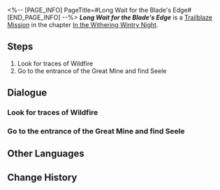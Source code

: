 <%-- [PAGE_INFO]
PageTitle=#Long Wait for the Blade's Edge#
[END_PAGE_INFO] --%>
{{Stub|Dialogue.}}
{{Mission Infobox
|id            = 1010403
|title         = 
|image         = <!--Mission Long Wait for the Blade's Edge.png-->
|type          = Trailblaze
|event_name    = 
|chapter       = In the Withering Wintry Night
|requirements  = [[Trailblaze Mission]] ''[[The Eighth and Final Rule]]'' completed
|summary       = Sampo finally offers to introduce you to Wildfire. However, one of the members, Seele, appears skeptical. She won't accept you unless you collaborate with her to resolve a significant issue plaguing Wildfire.
|characters    = Dan Heng; March 7th; Sampo; Trailblazer
|startLocation = [[Jarilo-VI]] - [[Boulder Town]]
|world         = Jarilo-VI
|area          = Boulder Town
|prev          = The Eighth and Final Rule
|next          = Ones Fallen Into the Abyss
|exp           = 300
|credits       = 4000
|stellarJade   = 
|other         = {{Card List|Condensed Aether*1}}
}}
'''''Long Wait for the Blade's Edge''''' is a [[Trailblaze Mission]] in the chapter [[In the Withering Wintry Night]].

==Steps==
# Look for traces of Wildfire
# Go to the entrance of the Great Mine and find Seele

<!--
==Gameplay Notes==

--><!--
==Trial Character==

-->
==Dialogue==
{{Stub Dialogue}}
===Look for traces of Wildfire===
{{Mission Description|type=trailblaze|location=Boulder Town|You have to give credit to Sampo &mdash; no one can be quite the con man as he is. If it weren't for Dan Heng, the three of you would fall for Sampo's silver tongue again.<br />Sampo finally agrees to introduce all of you to Wildfire, thanks to Dan Heng's... persuasion.<br />You have no clue what Wildfire is up to, but judging from word on the street, you have a feeling that Wildfire may have leads on the Stellaron...}}
{{Dialogue Start}}
:{{tx}}
{{Dialogue End}}

===Go to the entrance of the Great Mine and find Seele===
{{Mission Description|type=trailblaze|location=Boulder Town|update|Just as Bronya's being surrounded by the enemies, Seele, the backbone of Wildfire arrives just in time to save her but immediately turns to confront her after.<br />In the end, Seele finally reveals her reason for being there: Oleg, leader of Wildfire is asking for an audience with the noble girl from the surface.<br />Naturally, you can't pass up on this opportunity to get in touch with Wildfire. Follow Seele's instructions and head to the Great Mine.}}
{{Dialogue Start}}
:{{tx}}
{{Dialogue End}}

==Other Languages==
{{Other Languages
|en   = Long Wait for the Blade's Edge
|zhs  = 她等待刀尖已经太久
|zht  = 她等待刀尖已經太久
|ja   = 刃の切っ先をずっと待つ彼女
|ko   = 오래 기다려온 칼끝
|es   = La larga espera del filo de espada
|fr   = La longue attente du fil de la lame
|ru   = Долгое ожидание лезвия клинка
|th   = ปลายดาบนั้นที่ตั้งตารอมาแสนนาน
|vi   = Cô Ấy Chờ Lưỡi Kiếm Đã Quá Lâu Rồi
|de   = Langes Warten auf die Schneide der Klinge
|id   = Penantian Lama Menunggu Ujung Pisau
|pt   = Uma Longa Espera pela Ponta da Espada
}}

==Change History==
{{Change History|1.0}}
